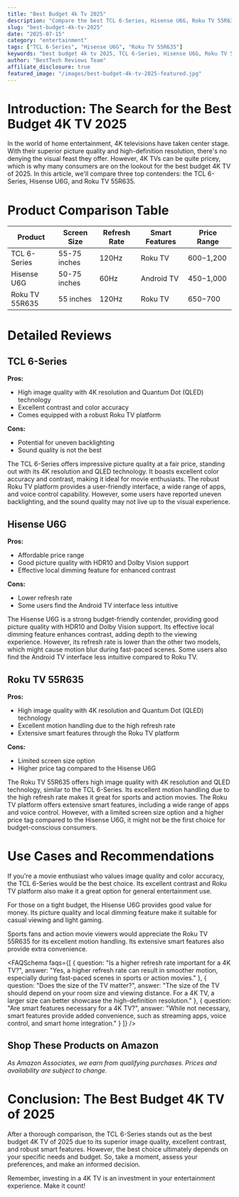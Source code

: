 ```yaml
---
title: "Best Budget 4k Tv 2025"
description: "Compare the best TCL 6-Series, Hisense U6G, Roku TV 55R635 and more. Find the perfect entertainment with our detailed reviews and recommendations."
slug: "best-budget-4k-tv-2025"
date: "2025-07-15"
category: "entertainment"
tags: ["TCL 6-Series", "Hisense U6G", "Roku TV 55R635"]
keywords: "best budget 4k tv 2025, TCL 6-Series, Hisense U6G, Roku TV 55R635"
author: "BestTech Reviews Team"
affiliate_disclosure: true
featured_image: "/images/best-budget-4k-tv-2025-featured.jpg"
---
```


# Introduction: The Search for the Best Budget 4K TV 2025

In the world of home entertainment, 4K televisions have taken center stage. With their superior picture quality and high-definition resolution, there's no denying the visual feast they offer. However, 4K TVs can be quite pricey, which is why many consumers are on the lookout for the best budget 4K TV of 2025. In this article, we'll compare three top contenders: the <ProductLink productName="TCL 6-Series" asin="B08857ZHY1">TCL 6-Series</ProductLink>, Hisense U6G, and Roku TV 55R635.

# Product Comparison Table

| Product | Screen Size | Refresh Rate | Smart Features | Price Range |
| ------- | ----------- | ------------ | -------------- | ----------- |
| <ProductLink productName="TCL 6-Series" asin="B08857ZHY1">TCL 6-Series</ProductLink> | 55-75 inches | 120Hz | Roku TV | $600-$1,200 |
| Hisense U6G | 50-75 inches | 60Hz | Android TV | $450-$1,000 |
| Roku TV 55R635 | 55 inches | 120Hz | Roku TV | $650-$700 |

# Detailed Reviews

## TCL 6-Series

**Pros:**
- High image quality with 4K resolution and Quantum Dot (QLED) technology
- Excellent contrast and color accuracy
- Comes equipped with a robust Roku TV platform

**Cons:**
- Potential for uneven backlighting
- Sound quality is not the best

The TCL 6-Series offers impressive picture quality at a fair price, standing out with its 4K resolution and QLED technology. It boasts excellent color accuracy and contrast, making it ideal for movie enthusiasts. The robust Roku TV platform provides a user-friendly interface, a wide range of apps, and voice control capability. However, some users have reported uneven backlighting, and the sound quality may not live up to the visual experience.

## Hisense U6G

**Pros:**
- Affordable price range
- Good picture quality with HDR10 and Dolby Vision support
- Effective local dimming feature for enhanced contrast

**Cons:**
- Lower refresh rate
- Some users find the Android TV interface less intuitive

The Hisense U6G is a strong budget-friendly contender, providing good picture quality with HDR10 and Dolby Vision support. Its effective local dimming feature enhances contrast, adding depth to the viewing experience. However, its refresh rate is lower than the other two models, which might cause motion blur during fast-paced scenes. Some users also find the Android TV interface less intuitive compared to Roku TV.

## Roku TV 55R635

**Pros:**
- High image quality with 4K resolution and Quantum Dot (QLED) technology
- Excellent motion handling due to the high refresh rate
- Extensive smart features through the Roku TV platform

**Cons:**
- Limited screen size option
- Higher price tag compared to the Hisense U6G

The Roku TV 55R635 offers high image quality with 4K resolution and QLED technology, similar to the <ProductLink productName="TCL 6-Series" asin="B08857ZHY1">TCL 6-Series</ProductLink>. Its excellent motion handling due to the high refresh rate makes it great for sports and action movies. The Roku TV platform offers extensive smart features, including a wide range of apps and voice control. However, with a limited screen size option and a higher price tag compared to the <ProductLink productName="Hisense U6G" asin="B08VJ2JLCV">Hisense U6G</ProductLink>, it might not be the first choice for budget-conscious consumers.

# Use Cases and Recommendations

If you're a movie enthusiast who values image quality and color accuracy, the <ProductLink productName="TCL 6-Series" asin="B08857ZHY1">TCL 6-Series</ProductLink> would be the best choice. Its excellent contrast and Roku TV platform also make it a great option for general entertainment use.

For those on a tight budget, the <ProductLink productName="Hisense U6G" asin="B08VJ2JLCV">Hisense U6G</ProductLink> provides good value for money. Its picture quality and local dimming feature make it suitable for casual viewing and light gaming.

Sports fans and action movie viewers would appreciate the <ProductLink productName="Roku TV 55R635" asin="B08716XNH8">Roku TV 55R635</ProductLink> for its excellent motion handling. Its extensive smart features also provide extra convenience.

<FAQSchema faqs={[
  {
    question: "Is a higher refresh rate important for a 4K TV?",
    answer: "Yes, a higher refresh rate can result in smoother motion, especially during fast-paced scenes in sports or action movies."
  },
  {
    question: "Does the size of the TV matter?",
    answer: "The size of the TV should depend on your room size and viewing distance. For a 4K TV, a larger size can better showcase the high-definition resolution."
  },
  {
    question: "Are smart features necessary for a 4K TV?",
    answer: "While not necessary, smart features provide added convenience, such as streaming apps, voice control, and smart home integration."
  }
]} />


## Shop These Products on Amazon

<div style={{display: "flex", gap: "1rem", flexWrap: "wrap", margin: "2rem 0"}}>
  <AmazonButton productName="TCL 6-Series" asin="B08857ZHY1" />
  <AmazonButton productName="Hisense U6G" asin="B08VJ2JLCV" />
  <AmazonButton productName="Roku TV 55R635" asin="B08716XNH8" />
</div>

*As Amazon Associates, we earn from qualifying purchases. Prices and availability are subject to change.*

# Conclusion: The Best Budget 4K TV of 2025

After a thorough comparison, the <ProductLink productName="TCL 6-Series" asin="B08857ZHY1">TCL 6-Series</ProductLink> stands out as the best budget 4K TV of 2025 due to its superior image quality, excellent contrast, and robust smart features. However, the best choice ultimately depends on your specific needs and budget. So, take a moment, assess your preferences, and make an informed decision. 

Remember, investing in a 4K TV is an investment in your entertainment experience. Make it count!